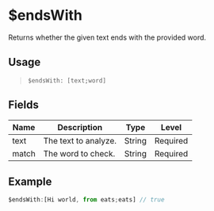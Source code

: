 # $endsWith
Returns whether the given text ends with the provided word.

## Usage
> `$endsWith: [text;word]`

## Fields
| Name  | Description           | Type   | Level    |
| ----- | --------------------- | ------ | -------- |
| text  | The text to analyze.  | String | Required |
| match | The word to check.    | String | Required |

## Example
```js
$endsWith:[Hi world, from eats;eats] // true
```